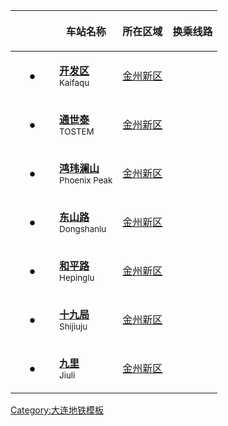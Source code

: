 {| cellspacing=0 cellpadding=2 border="0" style="border: 1px solid #999; background-color:#FFFFFF; text-align: center"
|- bgcolor="#CCCCCC"
!&nbsp;!!&nbsp;!!&nbsp;!! 车站名称 !! 所在区域 !! 换乘线路
|-
| rowspan=33 bgcolor="#ffffff" | &nbsp;
| bgcolor= "{{大连地铁颜色|R3}}" |<span style="color: black; font-size: x-large">•</span>
| rowspan=33 bgcolor="#ffffff" |&nbsp;
| '''[[开发区站|开发区]]''' <br /><small>Kaifaqu</small>
| [[金州新区]]
| align=left | {{大连地铁线路名|R3|c}}
|- bgcolor="#efefef"
| bgcolor= "{{大连地铁颜色|R3}}" |<span style="color: black; font-size: x-large">•</span>
| '''[[通世泰站|通世泰]]''' <br /><small>TOSTEM</small>
| [[金州新区]]
|
|- 
| bgcolor= "{{大连地铁颜色|R3}}" |<span style="color: black; font-size: x-large">•</span>
| '''[[鸿玮澜山站|鸿玮澜山]]''' <br /><small>Phoenix Peak</small>
| [[金州新区]]
|
|- bgcolor="#efefef"
| bgcolor= "{{大连地铁颜色|R3}}" |<span style="color: black; font-size: x-large">•</span>
| '''[[东山路站|东山路]]''' <br /><small>Dongshanlu</small>
| [[金州新区]]
| 
|- 
| bgcolor= "{{大连地铁颜色|R3}}" |<span style="color: black; font-size: x-large">•</span>
| '''[[和平路站 (大连市)|和平路]]''' <br /><small>Hepinglu</small>
| [[金州新区]]
|
|- bgcolor="#efefef"
| bgcolor= "{{大连地铁颜色|R3}}" |<span style="color: black; font-size: x-large">•</span>
| '''[[十九局站|十九局]]''' <br /><small>Shijiuju</small>
| [[金州新区]]
|
|- 
| bgcolor= "{{大连地铁颜色|R3}}" |<span style="color: black; font-size: x-large">•</span>
| '''[[九里站 (大连市)|九里]]''' <br /><small>Jiuli</small>
| [[金州新区]]
|
|}<noinclude>
[[Category:大连地铁模板]]
</noinclude>